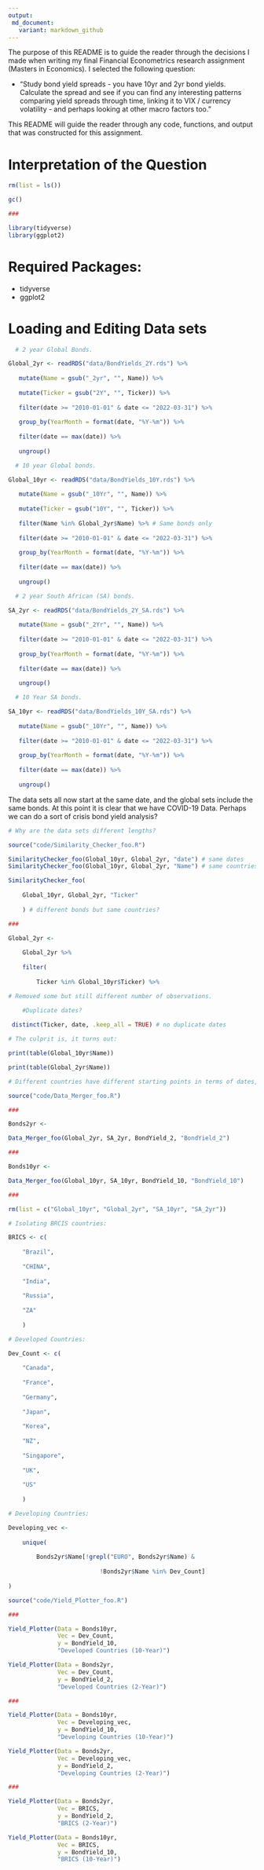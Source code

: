 ```yaml
---
output: 
 md_document:
   variant: markdown_github
---
```

The purpose of this README is to guide the reader through the decisions I made when writing my final Financial Econometrics research assignment (Masters in Economics). I selected the following question:

* "Study bond yield spreads - you have 10yr and 2yr bond yields. Calculate the spread and see if you can find any interesting patterns comparing yield spreads through time, linking it to VIX / currency volatility - and perhaps looking at other macro factors too."

This README will guide the reader through any code, functions, and output that was constructed for this assignment. 

# Interpretation of the Question

```r

rm(list = ls())

gc()

###

library(tidyverse)
library(ggplot2)

```

# Required Packages:

* tidyverse
* ggplot2

# Loading and Editing Data sets

```r

  # 2 year Global Bonds.

Global_2yr <- readRDS("data/BondYields_2Y.rds") %>%
    
   mutate(Name = gsub("_2yr", "", Name)) %>%
    
   mutate(Ticker = gsub("2Y", "", Ticker)) %>%
    
   filter(date >= "2010-01-01" & date <= "2022-03-31") %>%
    
   group_by(YearMonth = format(date, "%Y-%m")) %>%
    
   filter(date == max(date)) %>% 
    
   ungroup()

  # 10 year Global bonds.

Global_10yr <- readRDS("data/BondYields_10Y.rds") %>% 
    
   mutate(Name = gsub("_10Yr", "", Name)) %>% 
    
   mutate(Ticker = gsub("10Y", "", Ticker)) %>%
   
   filter(Name %in% Global_2yr$Name) %>% # Same bonds only
    
   filter(date >= "2010-01-01" & date <= "2022-03-31") %>%
    
   group_by(YearMonth = format(date, "%Y-%m")) %>%
    
   filter(date == max(date)) %>% 
    
   ungroup()

  # 2 year South African (SA) bonds. 

SA_2yr <- readRDS("data/BondYields_2Y_SA.rds") %>% 
    
   mutate(Name = gsub("_2Yr", "", Name)) %>%
    
   filter(date >= "2010-01-01" & date <= "2022-03-31") %>%
    
   group_by(YearMonth = format(date, "%Y-%m")) %>%
    
   filter(date == max(date)) %>% 
    
   ungroup()

  # 10 Year SA bonds.

SA_10yr <- readRDS("data/BondYields_10Y_SA.rds") %>% 
    
   mutate(Name = gsub("_10Yr", "", Name)) %>% 
    
   filter(date >= "2010-01-01" & date <= "2022-03-31") %>%
    
   group_by(YearMonth = format(date, "%Y-%m")) %>%
    
   filter(date == max(date)) %>% 
    
   ungroup()

```

The data sets all now start at the same date, and the global sets include the same bonds. At this point it is clear that we have COVID-19 Data. Perhaps we can do a sort of crisis bond yield analysis? 

```r

# Why are the data sets different lengths? 

source("code/Similarity_Checker_foo.R")

SimilarityChecker_foo(Global_10yr, Global_2yr, "date") # same dates 
SimilarityChecker_foo(Global_10yr, Global_2yr, "Name") # same countries 

SimilarityChecker_foo(
    
    Global_10yr, Global_2yr, "Ticker"
    
    ) # different bonds but same countries? 

###

Global_2yr <- 
    
    Global_2yr %>% 
    
    filter(
        
        Ticker %in% Global_10yr$Ticker) %>% 

# Removed some but still different number of observations. 
    
    #Duplicate dates? 

 distinct(Ticker, date, .keep_all = TRUE) # no duplicate dates 

# The culprit is, it turns out: 

print(table(Global_10yr$Name))

print(table(Global_2yr$Name))

# Different countries have different starting points in terms of dates, different numbers of observations each, between the two data sets. 

```

```r

source("code/Data_Merger_foo.R")

###

Bonds2yr <- 

Data_Merger_foo(Global_2yr, SA_2yr, BondYield_2, "BondYield_2")

###

Bonds10yr <- 

Data_Merger_foo(Global_10yr, SA_10yr, BondYield_10, "BondYield_10")

###

rm(list = c("Global_10yr", "Global_2yr", "SA_10yr", "SA_2yr"))

```

```r

# Isolating BRCIS countries: 

BRICS <- c(
    
    "Brazil", 
          
    "CHINA", 
          
    "India", 
           
    "Russia",
    
    "ZA"
    
    )

# Developed Countries: 

Dev_Count <- c(
    
    "Canada",
    
    "France",
    
    "Germany",
    
    "Japan",
    
    "Korea",
    
    "NZ",
    
    "Singapore",
    
    "UK",
    
    "US"
    
    )

# Developing Countries: 

Developing_vec <- 
    
    unique(
  
        Bonds2yr$Name[!grepl("EURO", Bonds2yr$Name) & 
                          
                          !Bonds2yr$Name %in% Dev_Count]
        
)

```

```r

source("code/Yield_Plotter_foo.R")

###

Yield_Plotter(Data = Bonds10yr,
              Vec = Dev_Count, 
              y = BondYield_10,
              "Developed Countries (10-Year)")

Yield_Plotter(Data = Bonds2yr,
              Vec = Dev_Count, 
              y = BondYield_2,
              "Developed Countries (2-Year)")

###

Yield_Plotter(Data = Bonds10yr,
              Vec = Developing_vec, 
              y = BondYield_10,
              "Developing Countries (10-Year)")

Yield_Plotter(Data = Bonds2yr,
              Vec = Developing_vec, 
              y = BondYield_2,
              "Developing Countries (2-Year)")

###

Yield_Plotter(Data = Bonds2yr,
              Vec = BRICS, 
              y = BondYield_2,
              "BRICS (2-Year)")

Yield_Plotter(Data = Bonds10yr,
              Vec = BRICS, 
              y = BondYield_10,
              "BRICS (10-Year)")

```

